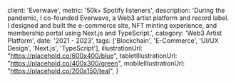 
  client: 'Everwave',
  metric: '50k+ Spotify listeners',
  description: 'During the pandemic, I co-founded Everwave, a Web3 artist platform and record label. I designed and built the e-commerce site, NFT minting experience, and membership portal using Next.js and TypeScript.',
  category: 'Web3 Artist Platform',
  date: '2021 - 2023',
  tags: ['Blockchain', 'E-Commerce', 'UI/UX Design', 'Next.js', 'TypeScript'],
  illustrationUrl: "https://placehold.co/600x400/blue",
  tabletIllustrationUrl: "https://placehold.co/400x300/green",
  mobileIllustrationUrl: "https://placehold.co/200x150/teal",
}

<ProjectMetadata
  client={metadata.client}
  metric={metadata.metric}
  category={metadata.category}
  date={metadata.date}
  tags={metadata.tags}
/>
